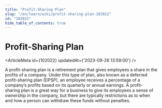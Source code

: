 ```yaml
---
title: "Profit-Sharing Plan"
slug: "/en/learn/wiki/profit-sharing-plan-102022"
id: "102022"
hide_table_of_contents: true
---
```



# Profit-Sharing Plan

<ArticleMeta id={102022} updatedAt={'2023-09-26 13:59:00'} />
<div className='border-solid border-b border-t-0 my-4 border-[var(--ifm-color-gray-300)]' />

A profit-sharing plan is a retirement plan that gives employees a share in the profits of a company. Under this type of plan, also known as a deferred profit-sharing plan (DPSP), an employee receives a percentage of a company’s profits based on its quarterly or annual earnings. A profit-sharing plan is a great way for a business to give its employees a sense of ownership in the company, but there are typically restrictions as to when and how a person can withdraw these funds without penalties.
